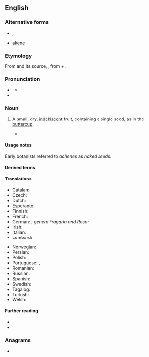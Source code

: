{{also|achène}}
==English==
{{wikipedia}}

===Alternative forms===
* {{l|en|achaenium}}, {{l|en|achenium}}
* {{qualifier|alternative spelling}} [[akene]]

===Etymology===
From {{bor|en|fr|achène}} and its source, {{der|en|NL.|achena}}, from {{etyl|grc|en}} {{m|grc|ἀ-||a-}} + {{m|grc|χαίνω||to gape}}.

===Pronunciation===
* {{a|UK}} {{IPA|en|/əˈkiːn/}}
** {{audio|en|LL-Q1860 (eng)-Vealhurl-achene.wav|Audio (Southern England)}}
* {{rhymes|en|iːn|s=2}}

===Noun===
{{en-noun}}

# {{lb|en|botany}} A small, dry, [[indehiscent]] fruit, containing a single seed, as in the [[buttercup]].
#* {{quote-book|en|year=2018|author=[[w:Richard Powers|Richard Powers]]|title=[[w:The Overstory|The Overstory]]|publisher=Vintage (2019)|page=37|passage=The mulberry puts forth its messy clusters of '''achenes'''.}}

====Usage notes====
Early botanists referred to ''achenes'' as ''naked seeds''.

====Derived terms====
{{col3|en
|achenocarp
|polyachene
}}

====Translations====
{{trans-top|small dry fruit}}
* Catalan: {{t|ca|aqueni|m}}
* Czech: {{t|cs|nažka|f}}
* Dutch: {{t|nl|dopvrucht}}
* Esperanto: {{t|eo|akeno}}
* Finnish: {{t+|fi|pähkylä}}
* French: {{t+|fr|akène|m}}
* German: {{t+|de|Achäne|f}}; ''genera Fragaria and Rosa:'' {{t+|de|Nüsschen|n}}
* Irish: {{t|ga|aicéin|f}}
* Italian: {{t+|it|achenio|m}}
* Lombard: {{t|lmo|achénio|m}}
{{trans-mid}}
* Norwegian: {{t|no|akene|m}}
* Persian: {{t+|fa|فندقه|tr=fandoqe}}
* Polish: {{t+|pl|niełupka|f}}
* Portuguese: {{t+|pt|aquênio|m}}, {{t+|pt|aquénio|m}}
* Romanian: {{t+|ro|achenă|f}}
* Russian: {{t+|ru|семя́нка|f}}
* Spanish: {{t+|es|aquenio|m}}
* Swedish: {{t|sv|nötfrukt|c}}
* Tagalog: {{t|tl|binhimbunga}}
* Turkish: {{t+|tr|aken}}
* Welsh: {{t|cy|achen|m}}
{{trans-bottom}}

====Further reading====
* {{R:Century 1911}}
* {{R:OneLook}}

===Anagrams===
* {{anagrams|en|a=aceehn|Cheena}}
